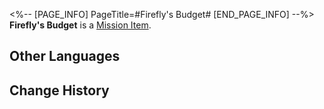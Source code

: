 <%-- [PAGE_INFO]
PageTitle=#Firefly's Budget#
[END_PAGE_INFO] --%>
{{Item Infobox
|id          = 140401
|image       = Item Firefly's Budget.png
|type        = Mission Item
|invCategory = 
|rarity      = 4
|effect      = 
|description = The meagre private funds of Firefly, a new artist of the Iris Family.<br />Use it wisely. It's someone else's money, after all.
}}
'''Firefly's Budget''' is a [[Mission Item]].

==Other Languages==
{{Other Languages
|en   = Firefly's Budget
|zhs  = 流萤的预算
|zht  = 流螢的預算
|ja   = ホタルの予算
|ko   = 반디의 예산
|es   = Presupuesto de Luciérnaga
|fr   = Budget de Luciole
|ru   = Бюджет Светлячка
|th   = งบของ Firefly
|vi   = Ngân Sách Của Firefly
|de   = Glühwürmchens Erspartes
|id   = Uang Anggaran Firefly
|pt   = Orçamento da Vaga-lume
}}

==Change History==
{{Change History|2.0}}